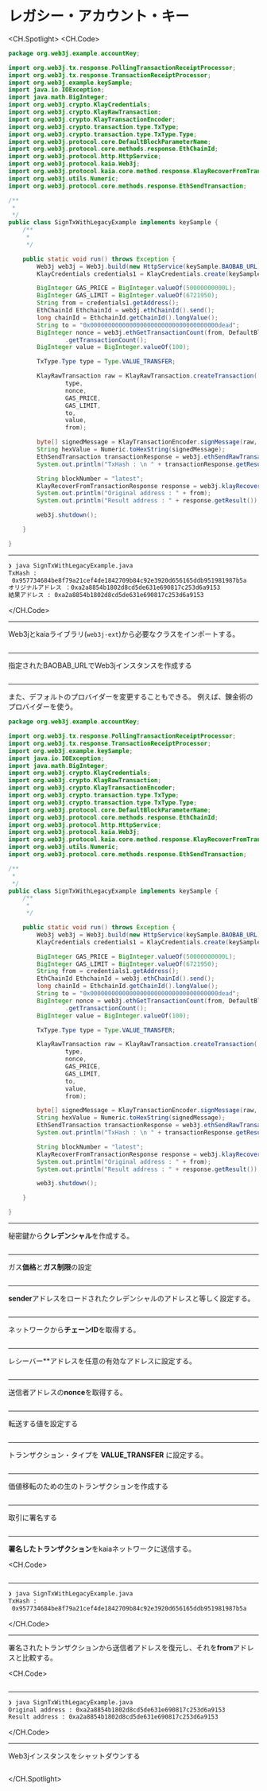 # レガシー・アカウント・キー

<CH.Spotlight>
<CH.Code>

```java SignTxWithLegacyExample.java
package org.web3j.example.accountKey;

import org.web3j.tx.response.PollingTransactionReceiptProcessor;
import org.web3j.tx.response.TransactionReceiptProcessor;
import org.web3j.example.keySample;
import java.io.IOException;
import java.math.BigInteger;
import org.web3j.crypto.KlayCredentials;
import org.web3j.crypto.KlayRawTransaction;
import org.web3j.crypto.KlayTransactionEncoder;
import org.web3j.crypto.transaction.type.TxType;
import org.web3j.crypto.transaction.type.TxType.Type;
import org.web3j.protocol.core.DefaultBlockParameterName;
import org.web3j.protocol.core.methods.response.EthChainId;
import org.web3j.protocol.http.HttpService;
import org.web3j.protocol.kaia.Web3j;
import org.web3j.protocol.kaia.core.method.response.KlayRecoverFromTransactionResponse;
import org.web3j.utils.Numeric;
import org.web3j.protocol.core.methods.response.EthSendTransaction;

/**
 *
 */
public class SignTxWithLegacyExample implements keySample {
    /**
     *
     */

    public static void run() throws Exception {
        Web3j web3j = Web3j.build(new HttpService(keySample.BAOBAB_URL));
        KlayCredentials credentials1 = KlayCredentials.create(keySample.LEGACY_KEY_privkey);

        BigInteger GAS_PRICE = BigInteger.valueOf(50000000000L);
        BigInteger GAS_LIMIT = BigInteger.valueOf(6721950);
        String from = credentials1.getAddress();
        EthChainId EthchainId = web3j.ethChainId().send();
        long chainId = EthchainId.getChainId().longValue();
        String to = "0x000000000000000000000000000000000000dead";
        BigInteger nonce = web3j.ethGetTransactionCount(from, DefaultBlockParameterName.LATEST).send()
                .getTransactionCount();
        BigInteger value = BigInteger.valueOf(100);

        TxType.Type type = Type.VALUE_TRANSFER;

        KlayRawTransaction raw = KlayRawTransaction.createTransaction(
                type,
                nonce,
                GAS_PRICE,
                GAS_LIMIT,
                to,
                value,
                from);

        byte[] signedMessage = KlayTransactionEncoder.signMessage(raw, chainId, credentials1);
        String hexValue = Numeric.toHexString(signedMessage);
        EthSendTransaction transactionResponse = web3j.ethSendRawTransaction(hexValue).send();
        System.out.println("TxHash : \n " + transactionResponse.getResult());

        String blockNumber = "latest";
        KlayRecoverFromTransactionResponse response = web3j.klayRecoverFromTransaction(hexValue, blockNumber).send();
        System.out.println("Original address : " + from);
        System.out.println("Result address : " + response.getResult());

        web3j.shutdown();

    }

}
```

---

```zsh output
❯ java SignTxWithLegacyExample.java
TxHash :
 0x957734684be8f79a21cef4de1842709b84c92e3920d656165ddb951981987b5a
オリジナルアドレス ：0xa2a8854b1802d8cd5de631e690817c253d6a9153
結果アドレス : 0xa2a8854b1802d8cd5de631e690817c253d6a9153
```

</CH.Code>

---

Web3jとkaiaライブラリ(`web3j-ext`)から必要なクラスをインポートする。

```java SignTxWithLegacyExample.java focus=1:19

```

---

指定されたBAOBAB_URLでWeb3jインスタンスを作成する

```java SignTxWithLegacyExample.java focus=30

```

---

また、デフォルトのプロバイダーを変更することもできる。 例えば、錬金術のプロバイダーを使う。

```java SignTxWithLegacyExample.java focus=30
package org.web3j.example.accountKey;

import org.web3j.tx.response.PollingTransactionReceiptProcessor;
import org.web3j.tx.response.TransactionReceiptProcessor;
import org.web3j.example.keySample;
import java.io.IOException;
import java.math.BigInteger;
import org.web3j.crypto.KlayCredentials;
import org.web3j.crypto.KlayRawTransaction;
import org.web3j.crypto.KlayTransactionEncoder;
import org.web3j.crypto.transaction.type.TxType;
import org.web3j.crypto.transaction.type.TxType.Type;
import org.web3j.protocol.core.DefaultBlockParameterName;
import org.web3j.protocol.core.methods.response.EthChainId;
import org.web3j.protocol.http.HttpService;
import org.web3j.protocol.kaia.Web3j;
import org.web3j.protocol.kaia.core.method.response.KlayRecoverFromTransactionResponse;
import org.web3j.utils.Numeric;
import org.web3j.protocol.core.methods.response.EthSendTransaction;

/**
 *
 */
public class SignTxWithLegacyExample implements keySample {
    /**
     *
     */

    public static void run() throws Exception {
        Web3j web3j = Web3j.build(new HttpService(keySample.BAOBAB_URL));
        KlayCredentials credentials1 = KlayCredentials.create(keySample.LEGACY_KEY_privkey);

        BigInteger GAS_PRICE = BigInteger.valueOf(50000000000L);
        BigInteger GAS_LIMIT = BigInteger.valueOf(6721950);
        String from = credentials1.getAddress();
        EthChainId EthchainId = web3j.ethChainId().send();
        long chainId = EthchainId.getChainId().longValue();
        String to = "0x000000000000000000000000000000000000dead";
        BigInteger nonce = web3j.ethGetTransactionCount(from, DefaultBlockParameterName.LATEST).send()
                .getTransactionCount();
        BigInteger value = BigInteger.valueOf(100);

        TxType.Type type = Type.VALUE_TRANSFER;

        KlayRawTransaction raw = KlayRawTransaction.createTransaction(
                type,
                nonce,
                GAS_PRICE,
                GAS_LIMIT,
                to,
                value,
                from);

        byte[] signedMessage = KlayTransactionEncoder.signMessage(raw, chainId, credentials1);
        String hexValue = Numeric.toHexString(signedMessage);
        EthSendTransaction transactionResponse = web3j.ethSendRawTransaction(hexValue).send();
        System.out.println("TxHash : \n " + transactionResponse.getResult());

        String blockNumber = "latest";
        KlayRecoverFromTransactionResponse response = web3j.klayRecoverFromTransaction(hexValue, blockNumber).send();
        System.out.println("Original address : " + from);
        System.out.println("Result address : " + response.getResult());

        web3j.shutdown();

    }

}
```

---

秘密鍵から**クレデンシャル**を作成する。

```java SignTxWithLegacyExample.java focus=31

```

---

ガス**価格**と**ガス制限**の設定

```java SignTxWithLegacyExample.java focus=33:34

```

---

**sender**アドレスをロードされたクレデンシャルのアドレスと等しく設定する。

```java SignTxWithLegacyExample.java focus=35

```

---

ネットワークから**チェーンID**を取得する。

```java SignTxWithLegacyExample.java focus=36:37

```

---

レシーバー\*\*アドレスを任意の有効なアドレスに設定する。

```java SignTxWithLegacyExample.java focus=38

```

---

送信者アドレスの**nonce**を取得する。

```java SignTxWithLegacyExample.java focus=39:40

```

---

転送する値を設定する

```java SignTxWithLegacyExample.java focus=41

```

---

トランザクション・タイプを **VALUE_TRANSFER** に設定する。

```java SignTxWithLegacyExample.java focus=43

```

---

価値移転のための生のトランザクションを作成する

```java SignTxWithLegacyExample.java focus=45:52

```

---

取引に署名する

```java SignTxWithLegacyExample.java focus=54

```

---

**署名したトランザクション**をkaiaネットワークに送信する。

<CH.Code>
```java SignTxWithLegacyExample.java focus=55:57

````


---

```zsh output
❯ java SignTxWithLegacyExample.java
TxHash :
 0x957734684be8f79a21cef4de1842709b84c92e3920d656165ddb951981987b5a

````

</CH.Code>

---

署名されたトランザクションから送信者アドレスを復元し、それを**from**アドレスと比較する。

<CH.Code>
```java SignTxWithLegacyExample.java focus=59:62

````


---

```zsh output
❯ java SignTxWithLegacyExample.java
Original address : 0xa2a8854b1802d8cd5de631e690817c253d6a9153
Result address : 0xa2a8854b1802d8cd5de631e690817c253d6a9153
````

</CH.Code>

---

Web3jインスタンスをシャットダウンする

```java SignTxWithLegacyExample.java focus=64

```

</CH.Spotlight>
